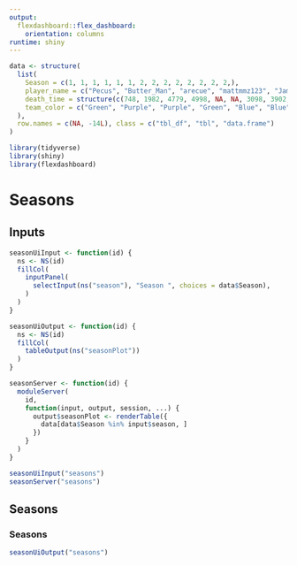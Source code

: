 ```yaml
---
output:
  flexdashboard::flex_dashboard:
    orientation: columns
runtime: shiny
---
```


```r
data <- structure(
  list(
    Season = c(1, 1, 1, 1, 1, 1, 2, 2, 2, 2, 2, 2, 2, 2,),
    player_name = c("Pecus", "Butter_Man", "arecue", "mattmmz123", "Jamesian", "Caenum", "Caenum", "coleam", "Karova", "Enzo", "LegoGuy162", "monkeykilling", "Toasty_boii", "arecue"),
    death_time = structure(c(748, 1982, 4779, 4998, NA, NA, 3098, 3902, 4020, 4022, 4556, 4937, 5691, NA), class = c("hms", "difftime"), units = "secs"),
    team_color = c("Green", "Purple", "Purple", "Green", "Blue", "Blue", "Green", "Blue", "Yellow", "Blue", "Green", "Red", "Red", "Yellow")
  ),
  row.names = c(NA, -14L), class = c("tbl_df", "tbl", "data.frame")
)
```

```r
library(tidyverse)
library(shiny)
library(flexdashboard)
```

# Seasons

## Inputs {.sidebar data-width=250}

```r
seasonUiInput <- function(id) {
  ns <- NS(id)
  fillCol(
    inputPanel(
      selectInput(ns("season"), "Season ", choices = data$Season),
    )
  )
}

seasonUiOutput <- function(id) {
  ns <- NS(id)
  fillCol(
    tableOutput(ns("seasonPlot"))
  )
}

seasonServer <- function(id) {
  moduleServer(
    id,
    function(input, output, session, ...) {
      output$seasonPlot <- renderTable({
        data[data$Season %in% input$season, ]
      })
    }
  )
}
```

```r
seasonUiInput("seasons")
seasonServer("seasons")
```

## Seasons

### Seasons

```r
seasonUiOutput("seasons")
```
